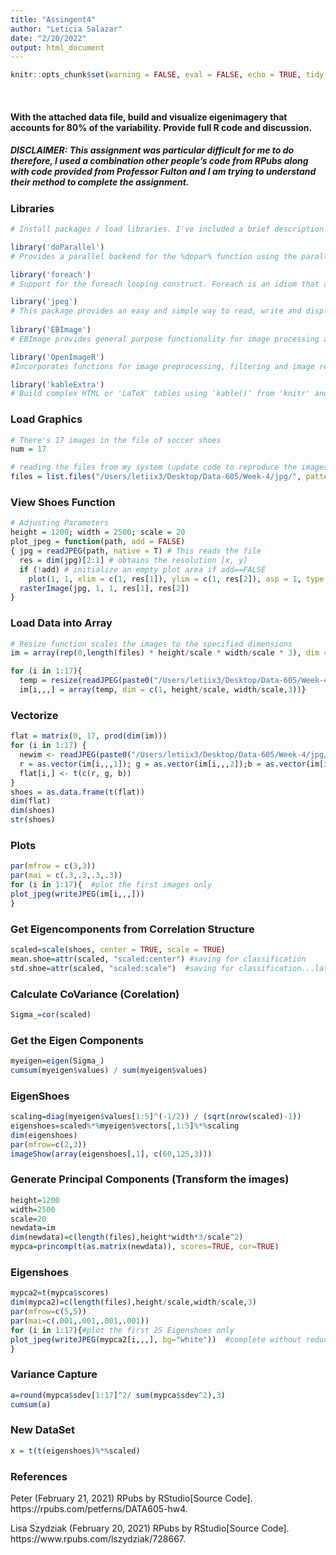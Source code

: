 ```yaml
---
title: "Assingent4"
author: "Leticia Salazar"
date: "2/20/2022"
output: html_document
---
```


```r
knitr::opts_chunk$set(warning = FALSE, eval = FALSE, echo = TRUE, tidy.opts=list(width.cutoff=90), tidy=TRUE)
```

$~$

#### With the attached data file, build and visualize eigenimagery that accounts for 80% of the variability. Provide full R code and discussion.

##### DISCLAIMER: This assignment was particular difficult for me to do therefore, I used a combination other people's code from RPubs along with code provided from Professor Fulton and I am trying to understand their method to complete the assignment.

### Libraries
```r
# Install packages / load libraries. I've included a brief description of the libraries loaded to understand what each library will be used for

library('doParallel') 
# Provides a parallel backend for the %dopar% function using the parallel package

library('foreach') 
# Support for the foreach looping construct. Foreach is an idiom that allows for iterating over elements in a collection, without the use of an explicit loop counter.

library('jpeg')
# This package provides an easy and simple way to read, write and display bitmap images stored in the JPEG format.
 
library('EBImage')
# EBImage provides general purpose functionality for image processing and analysis. In the context of (high-throughput) microscopy-based cellular assays, EBImage offers tools to segment cells and extract quantitative cellular descriptors. 

library('OpenImageR') 
#Incorporates functions for image preprocessing, filtering and image recognition.

library('kableExtra')
# Build complex HTML or 'LaTeX' tables using 'kable()' from 'knitr' and the piping syntax from 'magrittr'.
```

### Load Graphics
```r
# There's 17 images in the file of soccer shoes
num = 17

# reading the files from my system (update code to reproduce the images from your system)
files = list.files("/Users/letiix3/Desktop/Data-605/Week-4/jpg/", pattern="\\.jpg")[1:num] 
```

### View Shoes Function
```r
# Adjusting Parameters
height = 1200; width = 2500; scale = 20
plot_jpeg = function(path, add = FALSE)
{ jpg = readJPEG(path, native = T) # This reads the file
  res = dim(jpg)[2:1] # obtains the resolution [x, y]
  if (!add) # initialize an empty plot area if add==FALSE
    plot(1, 1, xlim = c(1, res[1]), ylim = c(1, res[2]), asp = 1, type = 'n', xaxs = 'i', yaxs = 'i', xaxt = 'n', yaxt = 'n', xlab ='', ylab ='', bty = 'n')
  rasterImage(jpg, 1, 1, res[1], res[2])
}
```

### Load Data into Array
```r
# Resize function scales the images to the specified dimensions
im = array(rep(0,length(files) * height/scale * width/scale * 3), dim = c(length(files), height/scale, width/scale,3))

for (i in 1:17){
  temp = resize(readJPEG(paste0("/Users/letiix3/Desktop/Data-605/Week-4/jpg/", files[i])), height/scale, width/scale)
  im[i,,,] = array(temp, dim = c(1, height/scale, width/scale,3))}
```

### Vectorize
```r
flat = matrix(0, 17, prod(dim(im))) 
for (i in 1:17) {
  newim <- readJPEG(paste0("/Users/letiix3/Desktop/Data-605/Week-4/jpg/", files[i]))
  r = as.vector(im[i,,,1]); g = as.vector(im[i,,,2]);b = as.vector(im[i,,,3])
  flat[i,] <- t(c(r, g, b))
}
shoes = as.data.frame(t(flat))
dim(flat)
dim(shoes)
str(shoes)
```

### Plots
```r
par(mfrow = c(3,3))
par(mai = c(.3,.3,.3,.3))
for (i in 1:17){  #plot the first images only
plot_jpeg(writeJPEG(im[i,,,]))
}
```

### Get Eigencomponents from Correlation Structure
```r
scaled=scale(shoes, center = TRUE, scale = TRUE)
mean.shoe=attr(scaled, "scaled:center") #saving for classification
std.shoe=attr(scaled, "scaled:scale")  #saving for classification...later
```

### Calculate CoVariance (Corelation)
```r
Sigma_=cor(scaled)
```

### Get the Eigen Components
```r
myeigen=eigen(Sigma_)
cumsum(myeigen$values) / sum(myeigen$values)
```

### EigenShoes
```r
scaling=diag(myeigen$values[1:5]^(-1/2)) / (sqrt(nrow(scaled)-1))
eigenshoes=scaled%*%myeigen$vectors[,1:5]%*%scaling
dim(eigenshoes)
par(mfrow=c(2,3))
imageShow(array(eigenshoes[,1], c(60,125,3)))
```

### Generate Principal Components (Transform the images)
```r
height=1200
width=2500
scale=20
newdata=im
dim(newdata)=c(length(files),height*width*3/scale^2)
mypca=princomp(t(as.matrix(newdata)), scores=TRUE, cor=TRUE)
```

### Eigenshoes
```r
mypca2=t(mypca$scores)
dim(mypca2)=c(length(files),height/scale,width/scale,3)
par(mfrow=c(5,5))
par(mai=c(.001,.001,.001,.001))
for (i in 1:17){#plot the first 25 Eigenshoes only
plot_jpeg(writeJPEG(mypca2[i,,,], bg="white"))  #complete without reduction
}
```

### Variance Capture
```r
a=round(mypca$sdev[1:17]^2/ sum(mypca$sdev^2),3)
cumsum(a)
```

### New DataSet
```r
x = t(t(eigenshoes)%*%scaled)
```


### References

Peter (February 21, 2021) RPubs by RStudio[Source Code]. https://rpubs.com/petferns/DATA605-hw4.

Lisa Szydziak (February 20, 2021) RPubs by RStudio[Source Code]. https://www.rpubs.com/lszydziak/728667.


